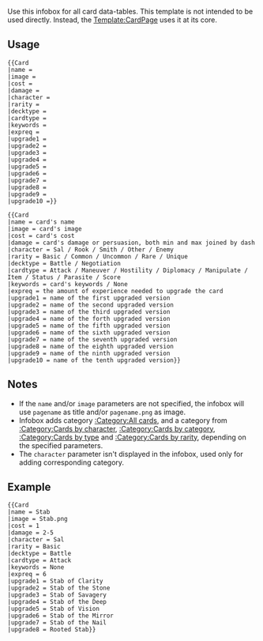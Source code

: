 {{doc/start}}
Use this infobox for all card data-tables.
This template is not intended to be used directly. Instead, the [[Template:CardPage]] uses it at its core.

==Usage==
<pre style="overflow: auto;">
{{Card
|name = 
|image = 
|cost = 
|damage = 
|character = 
|rarity = 
|decktype = 
|cardtype = 
|keywords = 
|expreq = 
|upgrade1 = 
|upgrade2 = 
|upgrade3 = 
|upgrade4 = 
|upgrade5 = 
|upgrade6 = 
|upgrade7 = 
|upgrade8 = 
|upgrade9 =
|upgrade10 =}}
</pre>
<pre style="overflow: auto; align:right">
{{Card
|name = card's name
|image = card's image
|cost = card's cost
|damage = card's damage or persuasion, both min and max joined by dash
|character = Sal / Rook / Smith / Other / Enemy
|rarity = Basic / Common / Uncommon / Rare / Unique
|decktype = Battle / Negotiation
|cardtype = Attack / Maneuver / Hostility / Diplomacy / Manipulate / Item / Status / Parasite / Score
|keywords = card's keywords / None
|expreq = the amount of experience needed to upgrade the card
|upgrade1 = name of the first upgraded version
|upgrade2 = name of the second upgraded version
|upgrade3 = name of the third upgraded version
|upgrade4 = name of the forth upgraded version
|upgrade5 = name of the fifth upgraded version
|upgrade6 = name of the sixth upgraded version
|upgrade7 = name of the seventh upgraded version
|upgrade8 = name of the eighth upgraded version
|upgrade9 = name of the ninth upgraded version
|upgrade10 = name of the tenth upgraded version}}
</pre>

==Notes==
*If the <code>name</code> and/or <code>image</code> parameters are not specified, the infobox will use <code>pagename</code> as title and/or <code>pagename.png</code> as image.
*Infobox adds category [[:Category:All cards]], and a category from [[:Category:Cards by character]], [[:Category:Cards by category]], [[:Category:Cards by type]] and [[:Category:Cards by rarity]], depending on the specified parameters.
*The <code>character</code> parameter isn't displayed in the infobox, used only for adding corresponding category.

==Example==
{{Card
|name = Stab
|image = Stab.png
|cost = 1
|damage = 2-5
|character = Sal
|rarity = Basic
|decktype = Battle
|cardtype = Attack
|keywords = None
|expreq = 6
|upgrade1 = Stab of Clarity
|upgrade2 = Stab of the Stone
|upgrade3 = Stab of Savagery
|upgrade4 = Stab of the Deep
|upgrade5 = Stab of Vision
|upgrade6 = Stab of the Mirror
|upgrade7 = Stab of the Nail
|upgrade8 = Rooted Stab
}}
<pre style="overflow: auto;">
{{Card
|name = Stab
|image = Stab.png
|cost = 1
|damage = 2-5
|character = Sal
|rarity = Basic
|decktype = Battle
|cardtype = Attack
|keywords = None
|expreq = 6
|upgrade1 = Stab of Clarity
|upgrade2 = Stab of the Stone
|upgrade3 = Stab of Savagery
|upgrade4 = Stab of the Deep
|upgrade5 = Stab of Vision
|upgrade6 = Stab of the Mirror
|upgrade7 = Stab of the Nail
|upgrade8 = Rooted Stab}}
</pre>{{clear}}{{doc/end}}